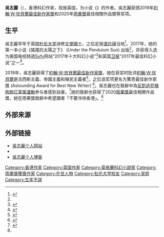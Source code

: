 {{Expand language|en}}
{{Infobox writer
| name             = 吳志麗<br>Jeannette Ng
| embed            = 
| honorific_prefix = 
| honorific_suffix = 
| image            = 
| image_size       = 
| image_upright    = 
| alt              = 
| caption          = 
| native_name      = 
| native_name_lang = 
| pseudonym        = 
| birth_name       = 
| birth_date       = <!-- {{Birth date and age|YYYY|MM|DD}} -->
| birth_place      = {{BHKG}}
| death_date       = <!-- {{Death date and age|YYYY|MM|DD|YYYY|MM|DD}} -->
| death_place      = 
| resting_place    = 
| occupation       = [[作家|作家]]
| language         = [[英文|英文]]
| residence        = {{GBR}}[[達拉謨|達拉謨]]
| nationality      = {{GBR}}
| citizenship      = 
| education        = 
| alma_mater       = [[杜伦大学|杜伦大学]]
| period           = 
| genre            = [[科幻|科幻]] <!-- or: | genres = -->
| subject          = <!-- or: | subjects = -->
| movement         = 
| notablework      = 《{{link-en|搖擺的太陽之下|Under the Pendulum Sun}}》
| spouse           = <!-- or: | spouses = -->
| partner          = <!-- or: | partners = -->
| children         = 
| relatives        = 
| awards           = {{unbulleted list
 | 2019[[約翰·W·坎貝爾最佳新作家獎|約翰·W·坎貝爾最佳新作家獎]]
 | 2020[[雨果獎|雨果獎]]最佳相關作品獎
}}
| signature        = 
| signature_alt    = 
| years_active     = 
| module           = 
| website          = {{URL|https://www.jeannetteng.co.uk}}
| portaldisp       = <!-- "on", "yes", "true", etc; or omit -->
}}

'''吳志麗'''（{{lang-en|Jeannette Ng}}），香港科幻作家，现居英国，为小说《{{link-en|搖擺的太陽之下|Under the Pendulum Sun}}》的作者。吳志麗获颁2019年[[約翰·W·坎貝爾最佳新作家獎|約翰·W·坎貝爾最佳新作家獎]]和2020年[[雨果獎|雨果獎]]最佳相關作品獎等奖项。

== 生平 ==
吳志麗早年于英国[[杜伦大学|杜伦大学]]进修[[文學碩士|文學碩士]]，之后定居[[達拉謨|達拉謨]]当地<ref name="angryrobot">{{Cite web|url=https://www.angryrobotbooks.com/our-authors/jeannette-ng/|title=Jeannette Ng|website=Angry Robot Books|language=en-US|access-date=2018-04-03|archive-date=2020-09-21|archive-url=https://web.archive.org/web/20200921071344/https://www.angryrobotbooks.com/our-authors/jeannette-ng/|dead-url=no}}</ref>。2017年，她的第一本小说《搖擺的太陽之下》 (Under the Pendulum Sun) 出版<ref name="angryrobot" />，并获得入选为美国电视频道[[Syfy|Syfy]]网站“2017年十大科幻小说”<ref>{{Cite news|url=http://www.syfy.com/syfywire/the-10-best-sci-fi-and-fantasy-books-of-2017|title=The 10 best sci-fi and fantasy books of 2017|last=Krishna|first=Swapna|date=2017-12-18|work=Syfy|access-date=2018-04-05|language=en|archive-date=2020-11-09|archive-url=https://web.archive.org/web/20201109022147/http://www.syfy.com/syfywire/the-10-best-sci-fi-and-fantasy-books-of-2017|dead-url=no}}</ref>和英国[[卫报|卫报]]“2017年最佳科幻小说”之一<ref name="Roberts">{{Cite news|url=https://www.theguardian.com/books/2017/nov/30/the-best-science-fiction-and-fantasy-of-2017|title=The best science fiction and fantasy of 2017|first=Adam|last=Roberts|work=卫报|date=2017-11-30|accessdate=2018-04-03|language=en|archive-date=2020-11-09|archive-url=https://web.archive.org/web/20201109040547/https://www.theguardian.com/books/2017/nov/30/the-best-science-fiction-and-fantasy-of-2017|dead-url=no}}</ref>。

2019年，吳志麗获得了[[約翰·W·坎貝爾最佳新作家獎|約翰·W·坎貝爾最佳新作家獎]]，她在获奖时批评[[約翰·W·坎貝爾|約翰·W·坎貝爾]]是法西斯主義、帝國主義和殖民主義者<ref>{{cite news |title=港產得主抨擊法西斯 美科幻小說獎受壓改名 |url=https://news.mingpao.com/pns/%E5%9C%8B%E9%9A%9B/article/20190831/s00014/1567190495548/%E6%B8%AF%E7%94%A2%E5%BE%97%E4%B8%BB%E6%8A%A8%E6%93%8A%E6%B3%95%E8%A5%BF%E6%96%AF-%E7%BE%8E%E7%A7%91%E5%B9%BB%E5%B0%8F%E8%AA%AA%E7%8D%8E%E5%8F%97%E5%A3%93%E6%94%B9%E5%90%8D |accessdate=2020-08-02 |work=明报 |date=2019-08-31 |language=zh-hk |archive-date=2020-08-14 |archive-url=https://web.archive.org/web/20200814141517/https://news.mingpao.com/pns/%E5%9C%8B%E9%9A%9B/article/20190831/s00014/1567190495548/%E6%B8%AF%E7%94%A2%E5%BE%97%E4%B8%BB%E6%8A%A8%E6%93%8A%E6%B3%95%E8%A5%BF%E6%96%AF-%E7%BE%8E%E7%A7%91%E5%B9%BB%E5%B0%8F%E8%AA%AA%E7%8D%8E%E5%8F%97%E5%A3%93%E6%94%B9%E5%90%8D |dead-url=no }}{{paywall}}</ref>，之后该奖项更名为驚奇最佳新作家獎 (Astounding Award for Best New Writer) <ref>{{cite news|url=https://bookriot.com/2019/08/28/the-john-w-campbell-award-is-now-the-astounding-award/|work=Book Riot|title=The John W. Campbell Award is now the Astounding Award|first=Jenn|last=Northington|date=2019-08-28|access-date=2019-09-02|language=en|archive-date=2020-04-14|archive-url=https://web.archive.org/web/20200414093906/https://bookriot.com/2019/08/28/the-john-w-campbell-award-is-now-the-astounding-award/|dead-url=no}}</ref>。吳志麗也在致辭中為[[反對逃犯條例修訂草案運動|反對逃犯條例修訂草案運動]]参与者感到自豪。<ref name="lccw-200802">{{cite news |title=港產作家吳志麗奪科幻界雨果獎「最佳相關作品」　籲國際社會繼續關心香港 |url=https://www.thestandnews.com/culture/%E6%B8%AF%E7%94%A2%E4%BD%9C%E5%AE%B6%E5%90%B3%E5%BF%97%E9%BA%97%E5%A5%AA%E7%A7%91%E5%B9%BB%E7%95%8C%E9%9B%A8%E6%9E%9C%E7%8D%8E-%E6%9C%80%E4%BD%B3%E7%9B%B8%E9%97%9C%E4%BD%9C%E5%93%81-%E7%B1%B2%E5%9C%8B%E9%9A%9B%E7%A4%BE%E6%9C%83%E7%B9%BC%E7%BA%8C%E9%97%9C%E5%BF%83%E9%A6%99%E6%B8%AF/ |accessdate=2020-08-02 |work=立場新聞 |date=2020-08-02 |language=zh-hk |archive-date=2020-10-27 |archive-url=https://web.archive.org/web/20201027150305/https://www.thestandnews.com/culture/%E6%B8%AF%E7%94%A2%E4%BD%9C%E5%AE%B6%E5%90%B3%E5%BF%97%E9%BA%97%E5%A5%AA%E7%A7%91%E5%B9%BB%E7%95%8C%E9%9B%A8%E6%9E%9C%E7%8D%8E-%E6%9C%80%E4%BD%B3%E7%9B%B8%E9%97%9C%E4%BD%9C%E5%93%81-%E7%B1%B2%E5%9C%8B%E9%9A%9B%E7%A4%BE%E6%9C%83%E7%B9%BC%E7%BA%8C%E9%97%9C%E5%BF%83%E9%A6%99%E6%B8%AF/ |dead-url=no }}</ref>她的致辭也获得了2020[[雨果獎|雨果獎]]最佳相關作品獎，她在雨果獎致辭中希望讀者「不要冷待香港」。<ref name="lccw-200802" />

== 外部来源 ==
{{reflist}}

== 外部链接 ==

* [https://www.jeannetteng.co.uk 吳志麗个人网站]{{Wayback|url=https://www.jeannetteng.co.uk/ |date=20201102193039 }}
* {{Twitter|jeannette_ng}}
* [https://medium.com/@nettlefish 吳志麗个人博客]{{Wayback|url=https://medium.com/@nettlefish |date=20210102221852 }}

{{Authority control}}
{{DEFAULTSORT:Ng, Jeannette}}

[[Category:香港作家|Category:香港作家]]
[[Category:英国作家|Category:英国作家]]
[[Category:英格蘭科幻小說家|Category:英格蘭科幻小說家]]
[[Category:雨果獎獲獎作家|Category:雨果獎獲獎作家]]
[[Category:在世人物|Category:在世人物]]
[[Category:杜伦大学校友|Category:杜伦大学校友]]
[[Category:吴姓|Category:吴姓]]
[[Category:生年不詳|Category:生年不詳]]